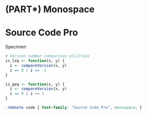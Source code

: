 # (PART\*) Monospace {-}

# Source Code Pro

Specimen

::: {.rmdnote}
```r
# Version number comparison utilities
is_leq <- function(x, y) {
  z <- compareVersion(x, y)
  z == 0 | z == -1
}

is_geq <- function(x, y) {
  z <- compareVersion(x, y)
  z == 0 | z == 1
}
```
:::

<!-- font -->

<link rel="preconnect" href="https://fonts.googleapis.com">
<link rel="preconnect" href="https://fonts.gstatic.com" crossorigin>
<link href="https://fonts.googleapis.com/css2?family=Source+Code+Pro:ital,wght@0,400;0,700;1,400&display=swap" rel="stylesheet">

```css
.rmdnote code { font-family: "Source Code Pro", monospace; }
```

